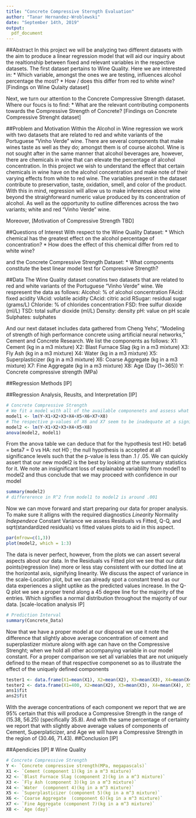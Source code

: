 ---
title: "Concrete Compressive Sterngth Evaluation"
author: "Tanar Hernandez-Wroblewski"
date: "September 14th, 2019"
output:
  pdf_document
---
\clearpage

##Abstract
In this project we will be analyzing two different datasets with the aim to produce a linear regression model that will aid our inquiry about the realtionship between fixed and relevant variables in the respective datasets. The first dataset pertains to Wine Quality. Here we are interested in:
* Which variable, amongst the ones we are testing, influences alcohol percentage the most?
* How / does this differ from red to white wine?
[Findings on Wine Qulaity dataset]

Next, we turn our attention to the Concrete Compressive Strength dataset. Where our foucs is to find:
* What are the relevant contributing components towards the Compressive Strength of Concrete?
[Findings on Concrete Compressive Strenght dataset]

##Problem and Motivation
Within the Alcohol in Wine regression we work with two datasets that are related to red and white variants of the Portuguese "Vinho Verde" wine. There are several components that make wines taste as well as they do; amongst them is of course alcohol. Wine is not sought after in the same manner that alcohol beverages are, however, there are chemicals in wine that can elevate the percentage of alcohol concentration. In this project we wish to understand the effect that certain chemicals in wine have on the alcohol concentration and make note of their varying effects from white to red wine. The variables present in the dataset contribute to preservation, taste, oxidation, smell, and color of the product. With this in mind, regression will allow us to make inferences about wine beyond the straighforward numeric value produced by its concentration of alcohol. As well as the opportunity to outline differences across the two variants; white and red "Vinho Verde" wine.

Moreover, [Motivation of Compressive Strength TBD]


##Questions of Interest
With respect to the Wine Quality Dataset:
* Which chemical has the greatest effect on the alcohol percentage of concentration?
* How does the effect of this chemical differ from red to white wine?

and the Concrete Compressive Strength Dataset:
* What components constitute the best linear model test for Compressive Strength?

##Data
The Wine Quality dataset conatins two datasets that are related to red and white variants of the Portuguese "Vinho Verde" wine. We respresent the data as follows:
Alcohol: % of alcohol concentration
FAcid: fixed acidity
VAcid: volatile acidity
CAcid: citric acid
RSugar: residual sugar (grams/L)
Chloride: % of chlorides concentration
FSD: free sulfur dioxide (ml/L)
TSD: total sulfur dioxide (ml/L)
Density: density
pH: value on pH scale
Sulphates: sulphates

And our next dataset includes data gathered from Cheng Yehs', "Modeling of strength of high performance concrete using artificial neural networks," Cement and Concrete Research. We list the components as follows:
X1: Cement (kg in a m3 mixture)
X2: Blast Furnace Slag (kg in a m3 mixture)
X3: Fly Ash (kg in a m3 mixture)
X4: Water (kg in a m3 mixture)
X5: Superplasticizer (kg in a m3 mixture)
X6: Coarse Aggregate (kg in a m3 mixture)
X7: Fine Aggregate (kg in a m3 mixture)
X8: Age (Day (1~365))
Y: Concrete compressive strength (MPa)

##Regression Methods
[IP]

##Regression Analysis, Reuslts, and Interpretation
[IP]
```{r}
# Concrete Compressive Strength
# We fit a model with all of the available componenets and assess what we are working with
model1 <- lm(Y~X1+X2+X3+X4+X5+X6+X7+X8)
# The respective p-values of X6 and X7 seem to be inadequate at a signifance level of .05. However we run a partial F test just to make sure.
model2 <- lm(Y~X1+X2+X3+X4+X5+X8)
anova(model2, model1)
```
From the anova table we can deduce that for the hypothesis test H0: beta6 = beta7 = 0 vs HA: not H0 ; the null hypothesis is accepted at all significance levels such that the p-value is less than .1 / .05. We can quickly assert that our new model2 is the best by looking at the summary statistics for it. We note an insignificant loss of explainable variablilty from model1 to model2 and thus conclude that we may proceed with confidence in our model
```{r}
summary(model2)
# differerence in R^2 from model1 to model2 is around .001
```
Now we can move forward and start preparing our data for proper analysis. To make sure it alligns with the required diagnostics
*Linearity
*Normality
*Independece
*Constant Variance
we assess Residuals vs Fitted, Q-Q, and sqrt(standardized residuals) vs fitted values plots to aid in this aspect.
```{r}
par(mfrow=c(1,3))
plot(model2, which = 1:3)
```
The data is never perfect, however, from the plots we can assert several aspects about our data. In the Residuals vs Fitted plot we see that our data points(regression line) more or less stay consistent with our dotted line at the horizontal axis, signifying linearity. We discuss the aspect of variance in the scale-Location plot, but we can already spot a constant trend as our data experiences a slight uptike as the predicted values increase. In the Q-Q plot we see a proper trend along a 45 degree line for the majority of the entries. Which signifies a normal distribution throughout the majority of our data. [scale-location analysis IP]
```{r}
# Prediction Interval
summary(Concrete_Data)
```
Now that we have a proper model at our disposal we use it note the difference that slightly above average concentration of cement and superplastizer mixture along with age can have on the Compressive Strenght; when we hold all other accompanying variable in our model constant. For a proper comparison we set all variables that are not uniquely defined to the mean of that respective componenet so as to illustrate the effect of the uniquely defined components
```{r}
tester1 <- data.frame(X1=mean(X1), X2=mean(X2), X3=mean(X3), X4=mean(X4), X5=mean(X5), X8=mean(X8))
tester2 <- data.frame(X1=400, X2=mean(X2), X3=mean(X3), X4=mean(X4), X5=15, X8=50)
ans1$fit
ans2$fit
```
With the average concentrations of each component we report that we are 95% certain that this will produce a Compressive Strength in the range of (15.38, 56.25) (specifically 35.8). And with the same percentage of certainty we report that with slightly above average values of components of Cement, Superplaticizer, and Age we will have a Compressive Strength in the region of (30.46, 71.43).
##Conclusion
[IP]

##Apendicies
[IP]
# Wine Quality


```{r}
# Concrete Compressive Strength
Y <- `Concrete compressive strength(MPa, megapascals)`
X1 <- `Cement (component 1)(kg in a m^3 mixture)`
X2 <- `Blast Furnace Slag (component 2)(kg in a m^3 mixture)`
X3 <- `Fly Ash (component 3)(kg in a m^3 mixture)`
X4 <- `Water  (component 4)(kg in a m^3 mixture)`
X5 <- `Superplasticizer (component 5)(kg in a m^3 mixture)`
X6 <- `Coarse Aggregate  (component 6)(kg in a m^3 mixture)`
X7 <- `Fine Aggregate (component 7)(kg in a m^3 mixture)`
X8 <- `Age (day)`
```
